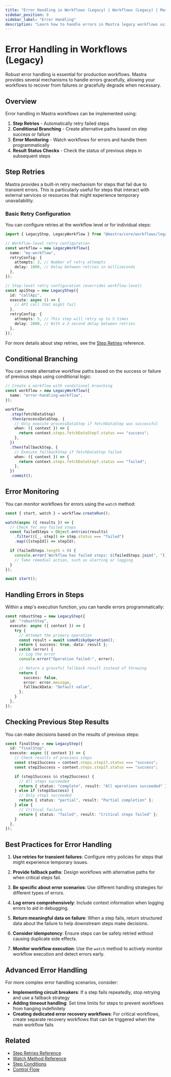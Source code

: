 ```yaml
---
title: "Error Handling in Workflows (Legacy) | Workflows (Legacy) | Mastra Docs"
sidebar_position: 8
sidebar_label: "Error Handling"
description: "Learn how to handle errors in Mastra legacy workflows using step retries, conditional branching, and monitoring."
---
```


# Error Handling in Workflows (Legacy)

Robust error handling is essential for production workflows. Mastra provides several mechanisms to handle errors gracefully, allowing your workflows to recover from failures or gracefully degrade when necessary.

## Overview

Error handling in Mastra workflows can be implemented using:

1. **Step Retries** - Automatically retry failed steps
2. **Conditional Branching** - Create alternative paths based on step success or failure
3. **Error Monitoring** - Watch workflows for errors and handle them programmatically
4. **Result Status Checks** - Check the status of previous steps in subsequent steps

## Step Retries

Mastra provides a built-in retry mechanism for steps that fail due to transient errors. This is particularly useful for steps that interact with external services or resources that might experience temporary unavailability.

### Basic Retry Configuration

You can configure retries at the workflow level or for individual steps:

```typescript
import { LegacyStep, LegacyWorkflow } from "@mastra/core/workflows/legacy";

// Workflow-level retry configuration
const workflow = new LegacyWorkflow({
  name: "my-workflow",
  retryConfig: {
    attempts: 3, // Number of retry attempts
    delay: 1000, // Delay between retries in milliseconds
  },
});

// Step-level retry configuration (overrides workflow-level)
const apiStep = new LegacyStep({
  id: "callApi",
  execute: async () => {
    // API call that might fail
  },
  retryConfig: {
    attempts: 5, // This step will retry up to 5 times
    delay: 2000, // With a 2-second delay between retries
  },
});
```

For more details about step retries, see the [Step Retries](/reference/legacyWorkflows/step-retries) reference.

## Conditional Branching

You can create alternative workflow paths based on the success or failure of previous steps using conditional logic:

```typescript
// Create a workflow with conditional branching
const workflow = new LegacyWorkflow({
  name: "error-handling-workflow",
});

workflow
  .step(fetchDataStep)
  .then(processDataStep, {
    // Only execute processDataStep if fetchDataStep was successful
    when: ({ context }) => {
      return context.steps.fetchDataStep?.status === "success";
    },
  })
  .then(fallbackStep, {
    // Execute fallbackStep if fetchDataStep failed
    when: ({ context }) => {
      return context.steps.fetchDataStep?.status === "failed";
    },
  })
  .commit();
```

## Error Monitoring

You can monitor workflows for errors using the `watch` method:

```typescript
const { start, watch } = workflow.createRun();

watch(async ({ results }) => {
  // Check for any failed steps
  const failedSteps = Object.entries(results)
    .filter(([_, step]) => step.status === "failed")
    .map(([stepId]) => stepId);

  if (failedSteps.length > 0) {
    console.error(`Workflow has failed steps: ${failedSteps.join(", ")}`);
    // Take remedial action, such as alerting or logging
  }
});

await start();
```

## Handling Errors in Steps

Within a step's execution function, you can handle errors programmatically:

```typescript
const robustStep = new LegacyStep({
  id: "robustStep",
  execute: async ({ context }) => {
    try {
      // Attempt the primary operation
      const result = await someRiskyOperation();
      return { success: true, data: result };
    } catch (error) {
      // Log the error
      console.error("Operation failed:", error);

      // Return a graceful fallback result instead of throwing
      return {
        success: false,
        error: error.message,
        fallbackData: "Default value",
      };
    }
  },
});
```

## Checking Previous Step Results

You can make decisions based on the results of previous steps:

```typescript
const finalStep = new LegacyStep({
  id: "finalStep",
  execute: async ({ context }) => {
    // Check results of previous steps
    const step1Success = context.steps.step1?.status === "success";
    const step2Success = context.steps.step2?.status === "success";

    if (step1Success && step2Success) {
      // All steps succeeded
      return { status: "complete", result: "All operations succeeded" };
    } else if (step1Success) {
      // Only step1 succeeded
      return { status: "partial", result: "Partial completion" };
    } else {
      // Critical failure
      return { status: "failed", result: "Critical steps failed" };
    }
  },
});
```

## Best Practices for Error Handling

1. **Use retries for transient failures**: Configure retry policies for steps that might experience temporary issues.

2. **Provide fallback paths**: Design workflows with alternative paths for when critical steps fail.

3. **Be specific about error scenarios**: Use different handling strategies for different types of errors.

4. **Log errors comprehensively**: Include context information when logging errors to aid in debugging.

5. **Return meaningful data on failure**: When a step fails, return structured data about the failure to help downstream steps make decisions.

6. **Consider idempotency**: Ensure steps can be safely retried without causing duplicate side effects.

7. **Monitor workflow execution**: Use the `watch` method to actively monitor workflow execution and detect errors early.

## Advanced Error Handling

For more complex error handling scenarios, consider:

- **Implementing circuit breakers**: If a step fails repeatedly, stop retrying and use a fallback strategy
- **Adding timeout handling**: Set time limits for steps to prevent workflows from hanging indefinitely
- **Creating dedicated error recovery workflows**: For critical workflows, create separate recovery workflows that can be triggered when the main workflow fails

## Related

- [Step Retries Reference](/reference/legacyWorkflows/step-retries)
- [Watch Method Reference](/reference/legacyWorkflows/watch)
- [Step Conditions](/reference/legacyWorkflows/step-condition)
- [Control Flow](./control-flow)
